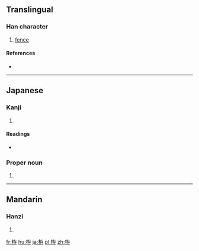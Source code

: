 ==Translingual==

===Han character===
{{Han char|rn=75|rad=木|as=06|sn=10|four=44947|canj=DKLD}}

# [[fence]]

====References====
* {{Han ref|kx=0523.120|dkj=14724|dj=0911.100|hdz=21196.060|uh=682B|ud=26667|bh=D1E5|bd=53733}}

----

==Japanese==

===Kanji===
{{ja-kanji|grade=|rs=木06}}

# {{defn|lang=ja|sort=木06}}

====Readings====
* {{ja-readings|on=[[そん]] (son), [[せん]] (sen)|kun=[[ふしずけ]] (fushizuke), [[かこみ]] (kakomi), [[まがき]] (magaki)}}

===Proper noun===
{{ja-pos|かこい|proper}}

# {{surname|lang=ja|sort=かこい}}

----

==Mandarin==

===Hanzi===
{{cmn-hanzi|pin=[[jiàn]] ([[jian4]])|wg=chien<sup>4</sup>}}

# {{defn|lang=cmn|sort=木06}}

[[fr:栫]]
[[hu:栫]]
[[ja:栫]]
[[pl:栫]]
[[zh:栫]]